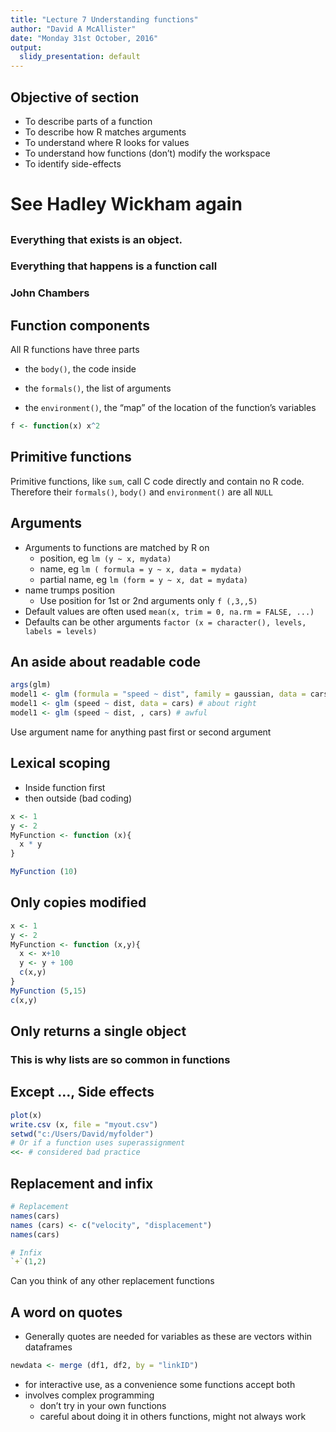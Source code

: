 ```yaml
---
title: "Lecture 7 Understanding functions"
author: "David A McAllister"
date: "Monday 31st October, 2016"
output:
  slidy_presentation: default
---
```


## Objective of section
* To describe parts of a function
* To describe how R matches arguments
* To understand where R looks for values
* To understand how functions (don't) modify the workspace
* To identify side-effects

# See Hadley Wickham again

## 
### Everything that exists is an object. 
### Everything that happens is a function call
### John Chambers

## Function components

All R functions have three parts

* the `body()`, the code inside

* the `formals()`, the list of arguments

* the `environment()`, the "map" of the location of the function's variables

```r
f <- function(x) x^2
```

## Primitive functions
Primitive functions, like `sum`, call C code directly and contain no R code.
Therefore their `formals()`, `body()` and `environment()` are all `NULL`

## Arguments

* Arguments to functions are matched by R on
    * position, eg `lm (y ~ x, mydata)` 
    * name, eg `lm ( formula = y ~ x, data = mydata)`
    * partial name, eg `lm (form = y ~ x, dat = mydata)`
* name trumps position
    * Use position for 1st or 2nd arguments only `f (,3,,5)`
* Default values are often used ` mean(x, trim = 0, na.rm = FALSE, ...) `
* Defaults can be other arguments `factor (x = character(), levels, labels = levels)`

## An aside about readable code
```r
args(glm)
model1 <- glm (formula = "speed ~ dist", family = gaussian, data = cars) # overkill
model1 <- glm (speed ~ dist, data = cars) # about right
model1 <- glm (speed ~ dist, , cars) # awful
```
Use argument name for anything past first or second argument

## Lexical scoping

* Inside function first
* then outside (bad coding)
```r
x <- 1
y <- 2
MyFunction <- function (x){
  x * y
}

MyFunction (10)
```

## Only copies modified
```r
x <- 1
y <- 2
MyFunction <- function (x,y){
  x <- x+10
  y <- y + 100
  c(x,y)
}
MyFunction (5,15)
c(x,y)
```

## Only returns a single object
### This is why lists are so common in functions

## Except ..., Side effects
``` r
plot(x)
write.csv (x, file = "myout.csv")
setwd("c:/Users/David/myfolder")
# Or if a function uses superassignment
<<- # considered bad practice
```

## Replacement and infix
```r
# Replacement
names(cars)
names (cars) <- c("velocity", "displacement")
names(cars)

# Infix
`+`(1,2)

```
Can you think of any other replacement functions

## A word on quotes

- Generally quotes are needed for variables as these are vectors within dataframes
```r
newdata <- merge (df1, df2, by = "linkID")
```

- for interactive use, as a convenience some functions accept both
- involves complex programming
  + don't try in your own functions
  + careful about doing it in others functions, might not always work